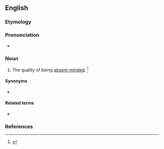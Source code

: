 ==English==

===Etymology===
{{suffix|absent|ness|lang=en}}

===Pronunciation===
* {{a|US}} {{IPA|/ˈæb.sn̩t.nəs/|lang=en}}

===Noun===
{{en-noun|-}}
# The quality of being [[absent-minded]]. {{defdate|First attested in the mid 19<sup>th</sup> century.}}<ref name=SOED>{{R:SOED5|page=8}}</ref>

====Synonyms====
* {{l|en|absent-mindedness}}

====Related terms====
* {{l|en|absence}}

===References===
<references/>
